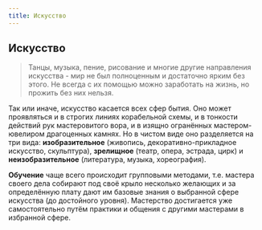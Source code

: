 ```yaml
---
title: Искусство
---
```


## Искусство
> Танцы, музыка, пение, рисование и многие другие направления искусства - мир не был полноценным и достаточно ярким без этого. Не всегда с их помощью можно заработать на жизнь, но прожить без них нельзя.

Так или иначе, искусство касается всех сфер бытия. Оно может проявляться и в строгих линиях корабельной схемы, и в тонкости действий рук мастеровитого вора, и в изящно огранённых мастером-ювелиром драгоценных камнях. Но в чистом виде оно разделяется на три вида: **изобразительное** (живопись, декоративно-прикладное искусство, скульптура), **зрелищное** (театр, опера, эстрада, цирк) и **неизобразительное** (литература, музыка, хореография).

**Обучение** чаще всего происходит групповыми методами, т.е. мастера своего дела собирают под своё крыло несколько желающих и за определённую плату дают им базовые знания о выбранной сфере искусства (до достойного уровня). Мастерство достигается уже самостоятельно путём практики и общения с другими мастерами в избранной сфере.

<NiheriaRuler decorate />